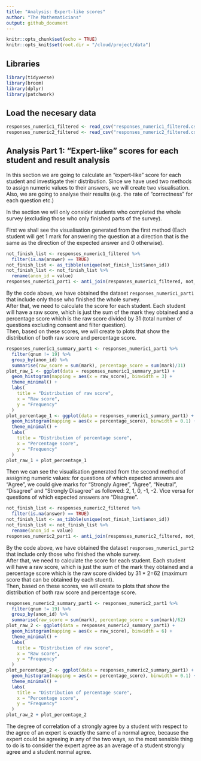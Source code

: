 ```yaml
---
title: "Analysis: Expert-like scores"
author: "The Mathematicians"
output: github_document
---
```


```r
knitr::opts_chunk$set(echo = TRUE)
knitr::opts_knit$set(root.dir = "/cloud/project/data")
```

## Libraries

```r
library(tidyverse)
library(broom)
library(dplyr)
library(patchwork)
```

## Load the necesary data

```r
responses_numeric1_filtered <- read_csv("responses_numeric1_filtered.csv")
responses_numeric2_filtered <- read_csv("responses_numeric2_filtered.csv")
```

## Analysis Part 1: "Expert-like" scores for each student and result analysis

In this section we are going to calculate an "expert-like" score for each student and investigate their distribution. Since we have used two methods to assign numeric values to their answers, we will create two visualisation. Also, we are going to analyse their results (e.g. the rate of "correctness" for each question etc.)  

In the section we will only consider students who completed the whole survey (excluding those who only finished parts of the survey).  

First we shall see the visualisation generated from the first method (Each student will get 1 mark for answering the question at a direction that is the same as the direction of the expected answer and 0 otherwise). 

```r
not_finish_list <- responses_numeric1_filtered %>%
  filter(is.na(answer) == TRUE) 
not_finish_list <- as_tibble(unique(not_finish_list$anon_id))
not_finish_list <- not_finish_list %>%
  rename(anon_id = value)
responses_numeric1_part1 <- anti_join(responses_numeric1_filtered, not_finish_list, by = "anon_id")
```

By the code above, we have obtained the dataset `responses_numeric1_part1` that include only those who finished the whole survey.  
After that, we need to calculate the score for each student. Each student will have a raw score, which is just the sum of the mark they obtained and a percentage score which is the raw score divided by 31 (total number of questions excluding consent and filter question).  
Then, based on these scores, we will create to plots that show the distribution of both raw score and percentage score.

```r
responses_numeric1_summary_part1 <- responses_numeric1_part1 %>%
  filter(qnum != 19) %>%
  group_by(anon_id) %>%
  summarise(raw_score = sum(mark), percentage_score = sum(mark)/31)
plot_raw_1 <- ggplot(data = responses_numeric1_summary_part1) +
  geom_histogram(mapping = aes(x = raw_score), binwidth = 3) +
  theme_minimal() +
  labs(
    title = "Distribution of raw score",
    x = "Raw score",
    y = "Frequency"
  )
plot_percentage_1 <- ggplot(data = responses_numeric1_summary_part1) +
  geom_histogram(mapping = aes(x = percentage_score), binwidth = 0.1) +
  theme_minimal() +
  labs(
    title = "Distribution of percentage score",
    x = "Percentage score",
    y = "Frequency"
  )
plot_raw_1 + plot_percentage_1
```
<Insert interpretation>

Then we can see the visualisation generated from the second method of assigning numeric values: for questions of which expected answers are "Agree", we could give marks for "Strongly Agree", "Agree", "Neutral", "Disagree" and "Strongly Disagree" as followed: 2, 1, 0, -1, -2. Vice versa for questions of which expected answers are "Disagree".

```r
not_finish_list <- responses_numeric2_filtered %>%
  filter(is.na(answer) == TRUE) 
not_finish_list <- as_tibble(unique(not_finish_list$anon_id))
not_finish_list <- not_finish_list %>%
  rename(anon_id = value)
responses_numeric2_part1 <- anti_join(responses_numeric2_filtered, not_finish_list, by = "anon_id")
```

By the code above, we have obtained the dataset `responses_numeric1_part2` that include only those who finished the whole survey.  
After that, we need to calculate the score for each student. Each student will have a raw score, which is just the sum of the mark they obtained and a percentage score which is the raw score divided by 31 * 2=62 (maximum score that can be obtained by each stuent).  
Then, based on these scores, we will create to plots that show the distribution of both raw score and percentage score.

```r
responses_numeric2_summary_part1 <- responses_numeric2_part1 %>%
  filter(qnum != 19) %>%
  group_by(anon_id) %>%
  summarise(raw_score = sum(mark), percentage_score = sum(mark)/62)
plot_raw_2 <- ggplot(data = responses_numeric2_summary_part1) +
  geom_histogram(mapping = aes(x = raw_score), binwidth = 6) +
  theme_minimal() +
  labs(
    title = "Distribution of raw score",
    x = "Raw score",
    y = "Frequency"
  )
plot_percentage_2 <- ggplot(data = responses_numeric2_summary_part1) +
  geom_histogram(mapping = aes(x = percentage_score), binwidth = 0.1) +
  theme_minimal() +
  labs(
    title = "Distribution of percentage score",
    x = "Percentage score",
    y = "Frequency"
  )
plot_raw_2 + plot_percentage_2
```
The degree of correlation of a strongly agree by a student with respect to the agree of an expert is exactly the same of a normal agree, because the expert could be agreeing in any of the two ways, so the most sensible thing to do is to consider the expert agree as an average of a student strongly agree and a student normal agree.

